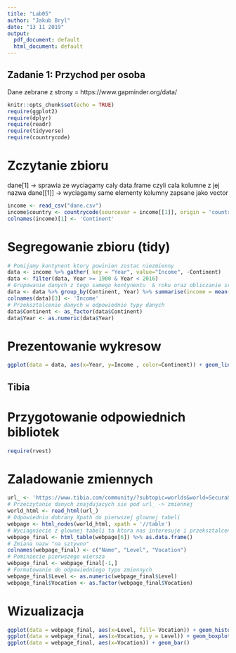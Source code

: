 ---
title: "Lab05"
author: "Jakub Bryl"
date: "13 11 2019"
output:
  pdf_document: default
  html_document: default
---

## Zadanie 1: Przychod per osoba 

Dane zebrane z strony = https://www.gapminder.org/data/

```{r setup, include=FALSE}
knitr::opts_chunk$set(echo = TRUE)
require(ggplot2)
require(dplyr)
require(readr)
require(tidyverse)
require(countrycode)
```


# Zczytanie zbioru

dane[1] -> sprawia ze wyciagamy caly data.frame czyli cala kolumne z jej nazwa
dane[[1]] -> wyciagamy same elementy kolumny zapsane jako vector
```{r}
income <- read_csv("dane.csv")
income$country <- countrycode(sourcevar = income[[1]], origin = 'country.name', destination = 'continent')
colnames(income)[1] <- 'Continent'
```

# Segregowanie zbioru (tidy)

```{r}
# Pomijamy kontynent ktory powinien zostac niezmienny
data <- income %>% gather( key = "Year", value="Income", -Continent)
data <- filter(data, Year >= 1900 & Year < 2016)
# Grupowanie danych z tego samego kontynentu  & roku oraz obliczanie sredniej
data <- data %>% group_by(Continent, Year) %>% summarise(income = mean(Income))
colnames(data)[3] <- 'Income'
# Przeksztalcenie danych w odpowiednie typy danych
data$Continent <- as_factor(data$Continent)
data$Year <- as.numeric(data$Year)
```

# Prezentowanie wykresow

```{r}
ggplot(data = data, aes(x=Year, y=Income , color=Continent)) + geom_line() 
```

## Tibia 

# Przygotowanie odpowiednich bibliotek

```{r, warning=FALSE}
require(rvest)
```

# Zaladowanie zmiennych
```{r}
url_ <- 'https://www.tibia.com/community/?subtopic=worlds&world=Secura&order=level_desc'
# Przeczytanie danych znajdujacych sie pod url_ -> zmiennej
world_html <- read_html(url_)
# Odpowiednio dobrany Xpath do pierwszej glownej tabeli
webpage <- html_nodes(world_html, xpath = '//table') 
# Wyciagniecie z glownej tabeli ta ktora nas interesuje i przeksztalcenie do odpowiedniego formatu
webpage_final <- html_table(webpage[6]) %>% as.data.frame()
# Zmiana nazw "na sztywno"
colnames(webpage_final) <- c("Name", "Level", "Vocation")
# Pominiecie pierwszego wiersza
webpage_final <- webpage_final[-1,]
# Formatowanie do odpowiedniego typu zmiennych
webpage_final$Level <- as.numeric(webpage_final$Level)
webpage_final$Vocation <- as.factor(webpage_final$Vocation)
```

# Wizualizacja
```{r}
ggplot(data = webpage_final, aes(x=Level, fill= Vocation)) + geom_histogram(position = "stack")
ggplot(data = webpage_final, aes(x=Vocation, y = Level)) + geom_boxplot()
ggplot(data = webpage_final, aes(x=Vocation)) + geom_bar()
```

